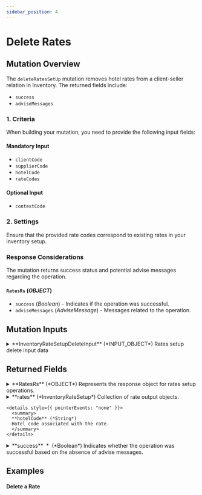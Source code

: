 ```yaml
---
sidebar_position: 4
---
```



# Delete Rates

## Mutation Overview

The `deleteRatesSetUp` mutation removes hotel rates from a client-seller relation in Inventory. The returned fields include:

* `success`
* `adviseMessages`

### 1. Criteria

When building your mutation, you need to provide the following input fields:

#### Mandatory Input
* `clientCode`
* `supplierCode`
* `hotelCode`
* `rateCodes`

#### Optional Input
* `contextCode`

### 2. Settings

Ensure that the provided rate codes correspond to existing rates in your inventory setup.

### Response Considerations

The mutation returns success status and potential advise messages regarding the operation.

#### `RatesRs` (*OBJECT*)
* `success` (*Boolean*) - Indicates if the operation was successful.
* `adviseMessages` (*AdviseMessage*) - Messages related to the operation.

## Mutation Inputs


<details>
  <summary>
  **InventoryRateSetupDeleteInput** (*INPUT_OBJECT*)  
  Rates setup delete input data  
  </summary>
  
  <details style={{ pointerEvents: "none" }}>
    <summary>
    **clientCode**&nbsp;<span class="required"> *</span>&nbsp; (*String*)  
    Client code.  
    </summary>
  </details>

  <details style={{ pointerEvents: "none" }}>
    <summary>
    **supplierCode**&nbsp;<span class="required"> *</span>&nbsp; (*String*)  
    Travelgate Supplier/Channel code.  
    </summary>
  </details>

  <details style={{ pointerEvents: "none" }}>
    <summary>
    **rateCodes**&nbsp;<span class="required"> *</span>&nbsp; (*String*)  
    Hotel input data.  
    </summary>
  </details>

  <details style={{ pointerEvents: "none" }}>
    <summary>
    **hotelCode**&nbsp;<span class="required"> *</span>&nbsp; (*String*)  
    Hotel codes of the rooms to retrieve.  
    </summary>
  </details>

  <details style={{ pointerEvents: "none" }}>
    <summary>
    **contextCode** (*String*)  
    Travelgate Supplier/Channel context code.  
    </summary>
  </details>
  
</details>



## Returned Fields


<details>
  <summary>
  **RatesRs** (*OBJECT*)  
  Represents the response object for rates setup operations.  
  </summary>
  
  
  <details>
    <summary>
    **adviseMessages** (*AdviseMessage*)  
    Collection of advise messages.  
    </summary>

    <details style={{ pointerEvents: "none" }}>
      <summary>
      **code**&nbsp;<span class="required"> *</span>&nbsp; (*ID*)  
      AM code: The following codes can be returned:  
      </summary>
    </details>

    <details style={{ pointerEvents: "none" }}>
      <summary>
      **type**&nbsp;<span class="required"> *</span>&nbsp; (*String*)  
      Error type: The following types are valid:[type]  
      </summary>
    </details>

    <details style={{ pointerEvents: "none" }}>
      <summary>
      **description**&nbsp;<span class="required"> *</span>&nbsp; (*String*)  
      Error description  
      </summary>
    </details>

    <details style={{ pointerEvents: "none" }}>
      <summary>
      **level**&nbsp;<span class="required"> *</span>&nbsp; (*Enum of AdviseMessageLevel*)  
      Indicates the level of importance of the message.
Possible values: ERROR, WARN, INFO.  
      Possible values:  
      `WARN`  
      `ERROR`  
      `INFO`  
      </summary>
    </details>

    <details>
      <summary>
      **external** (*ExternalMessage*)  
      Specify the external message.  
      </summary>

      <details style={{ pointerEvents: "none" }}>
        <summary>
        **code** (*String*)  
        External code.  
        </summary>
      </details>

      <details style={{ pointerEvents: "none" }}>
        <summary>
        **message**&nbsp;<span class="required"> *</span>&nbsp; (*String*)  
        External message.  
        </summary>
      </details>
    </details>

    <details style={{ pointerEvents: "none" }}>
      <summary>
      **correlationID**&nbsp;<span class="required"> *</span>&nbsp; (*ID*)  
      Identifier to investigate the cause of the error.  
      </summary>
    </details>
  </details>

  <details>
    <summary>
    **rates** (*InventoryRateSetup*)  
    Collection of rate output objects.  
    </summary>

    <details style={{ pointerEvents: "none" }}>
      <summary>
      **code** (*String*)  
      Code associated with the rate.  
      </summary>
    </details>

    <details style={{ pointerEvents: "none" }}>
      <summary>
      **name** (*String*)  
      Name of the rate.  
      </summary>
    </details>

    <details style={{ pointerEvents: "none" }}>
      <summary>
      **active**&nbsp;<span class="required"> *</span>&nbsp; (*Boolean*)  
      Indicates whether the rate is active.  
      </summary>
    </details>

    <details style={{ pointerEvents: "none" }}>
      <summary>
      **mealPlanIncluded**&nbsp;<span class="required"> *</span>&nbsp; (*Int*)  
      Indicates if the meal plan included in the rate.  
      </summary>
    </details>

    <details style={{ pointerEvents: "none" }}>
      <summary>
      **baseCode** (*String*)  
      Base rate code associated with the rate.  
      </summary>
    </details>

    <details>
      <summary>
      **agePolicies** (*InventoryAgePolicies*)  
      Age policies associated with the rate.  
      </summary>

      <details style={{ pointerEvents: "none" }}>
        <summary>
        **maxAgeInfants**&nbsp;<span class="required"> *</span>&nbsp; (*Int*)  
        Max age baby not inclusive  
        </summary>
      </details>

      <details style={{ pointerEvents: "none" }}>
        <summary>
        **freeInfants**&nbsp;<span class="required"> *</span>&nbsp; (*Boolean*)  
        If true the babies are free of charge  
        </summary>
      </details>

      <details style={{ pointerEvents: "none" }}>
        <summary>
        **maxAgeChildren**&nbsp;<span class="required"> *</span>&nbsp; (*Int*)  
        Max age child not inclusive  
        </summary>
      </details>

      <details style={{ pointerEvents: "none" }}>
        <summary>
        **freeChildren**&nbsp;<span class="required"> *</span>&nbsp; (*Boolean*)  
        If true children are free of charge  
        </summary>
      </details>
    </details>

    <details>
      <summary>
      **paymentPolicies** (*InventoryPaymentPolicies*)  
      Payment policies associated with the rate.  
      </summary>

      <details style={{ pointerEvents: "none" }}>
        <summary>
        **currency**&nbsp;<span class="required"> *</span>&nbsp; (*Currency*)  
        Currency of the rate  
        </summary>
      </details>

      <details style={{ pointerEvents: "none" }}>
        <summary>
        **commission**&nbsp;<span class="required"> *</span>&nbsp; (*Float*)  
        Commission applied for all rooms in this rate, leave value 0 for net price. Only Informative.  
        </summary>
      </details>

      <details style={{ pointerEvents: "none" }}>
        <summary>
        **priceIsBinding**&nbsp;<span class="required"> *</span>&nbsp; (*Boolean*)  
        Indicates whether the prices are binding prices, meaning they cannot be sold for a lower price. This information is for informative purposes only.  
        </summary>
      </details>

      <details>
        <summary>
        **acceptedPayments** (*AcceptedPayment*)  
        Accepted payment methods for the rate. If not informed, it defaults to MerchantPay.  
        </summary>

        <details style={{ pointerEvents: "none" }}>
          <summary>
          **type**&nbsp;<span class="required"> *</span>&nbsp; (*Enum of PaymentType*)  
          
          Possible values:  
          `MERCHANT`  
          `DIRECT`  
          `CARD_BOOKING`  
          `CARD_CHECK_IN`  
          </summary>
        </details>

        <details style={{ pointerEvents: "none" }}>
          <summary>
          **cardTypes**&nbsp;<span class="required"> *</span>&nbsp; (*Enum of PaymentCardType*)  
          
          Possible values:  
          `VI`  
          `AX`  
          `BC`  
          `CA`  
          `CB`  
          `CU`  
          `DS`  
          `DC`  
          `T`  
          `R`  
          `N`  
          `L`  
          `E`  
          `JC`  
          `TO`  
          `S`  
          `EC`  
          `EU`  
          `TP`  
          `OP`  
          `ER`  
          `XS`  
          `O`  
          </summary>
        </details>
      </details>
    </details>

    <details>
      <summary>
      **bookingRules** (*InventoryBookingRules*)  
      Booking rules associated with the rate.  
      </summary>

      <details>
        <summary>
        **bookingWindow** (*InventoryBookingWindow*)  
        Booking Dates for which the rate will be available. Do not send it if you want the rate available for all dates.  
        </summary>

        <details style={{ pointerEvents: "none" }}>
          <summary>
          **start**&nbsp;<span class="required"> *</span>&nbsp; (*DateTime*)  
          Start date of the booking window.  
          </summary>
        </details>

        <details style={{ pointerEvents: "none" }}>
          <summary>
          **end**&nbsp;<span class="required"> *</span>&nbsp; (*DateTime*)  
          End date of the booking window.  
          </summary>
        </details>
      </details>

      <details>
        <summary>
        **markets** (*InventoryMarkets*)  
        Markets included or excluded. Do not send if the rate is available for all markets. Only informative.  
        </summary>

        <details style={{ pointerEvents: "none" }}>
          <summary>
          **included** (*String*)  
          Included markets.  
          </summary>
        </details>

        <details style={{ pointerEvents: "none" }}>
          <summary>
          **excluded** (*String*)  
          Excluded markets.  
          </summary>
        </details>
      </details>

      <details style={{ pointerEvents: "none" }}>
        <summary>
        **rateRule** (*Enum of RatePlanType*)  
        "NoRatePlanType" indicates absence of a specific rate plan. "LargeFamily" and "PublicServant" denote rates tailored for those groups. "Negotiated" and "Package" signify negotiated rates and package deals, respectively. "CanaryResident" and "BalearicResident" are special rates for residents of the Canary Islands and the Balearic Islands, respectively. Lastly, "HoneyMoon" designates rates intended for honeymooners or couples celebrating their honeymoon.  
        Possible values:  
        `NO_RATE_PLAN_TYPE`  
        `LARGE_FAMILY`  
        `PUBLIC_SERVANT`  
        `NEGOTIATED`  
        `PACKAGE`  
        `CANARY_RESIDENT`  
        `BALEARIC_RESIDENT`  
        `HONEY_MOON`  
        </summary>
      </details>

      <details style={{ pointerEvents: "none" }}>
        <summary>
        **seniorRule** (*Enum of SeniorRate*)  
        "NoSeniorRate" indicates the absence of a senior rate. "SeniorRate_55", "SeniorRate_60", and "SeniorRate_65" denote rates applicable to individuals aged 55, 60, and 65, respectively. These rates are typically offered to seniors as a special discount or incentive.  
        Possible values:  
        `NO_SENIOR_RATE`  
        `SENIOR_RATE_55`  
        `SENIOR_RATE_60`  
        `SENIOR_RATE_65`  
        </summary>
      </details>
    </details>

    <details>
      <summary>
      **cancelPolicies** (*InventoryCancelPoliciesRate*)  
      Cancel policies associated with the rate.  
      </summary>

      <details>
        <summary>
        **baseCancelPolicy** (*InventoryCancelPolicy*)  
        Defines the base cancel policies. Only Informative.  
        </summary>

        <details style={{ pointerEvents: "none" }}>
          <summary>
          **refundable**&nbsp;<span class="required"> *</span>&nbsp; (*Boolean*)  
          Indicates if the rate is refundable.  
          </summary>
        </details>

        <details>
          <summary>
          **cancelPenalties** (*InventoryCancelPenalty*)  
          List of penalties applicable for the rate. See CancelPenalty.  
          </summary>

          <details style={{ pointerEvents: "none" }}>
            <summary>
            **daysBeforeArrival**&nbsp;<span class="required"> *</span>&nbsp; (*Int*)  
            Number of days prior to arrival day in which this Cancellation policy applies.  
            </summary>
          </details>

          <details style={{ pointerEvents: "none" }}>
            <summary>
            **penaltyType**&nbsp;<span class="required"> *</span>&nbsp; (*Enum of PenaltyType*)  
            Penalty type. See PenaltyType.  
            Possible values:  
            `AMOUNT`  
            `NIGHTS`  
            `PERCENTAGE`  
            </summary>
          </details>

          <details style={{ pointerEvents: "none" }}>
            <summary>
            **value**&nbsp;<span class="required"> *</span>&nbsp; (*Float*)  
            Penalty value.  
            </summary>
          </details>
        </details>
      </details>

      <details>
        <summary>
        **cancelPoliciesByDate** (*InventoryCancelPolicyByDate*)  
        This defines a calendar of cancel policies, serving as informational data. If base cancel policies exist for a particular day, the CancelPoliciesByDate take precedence.  
        </summary>

        <details style={{ pointerEvents: "none" }}>
          <summary>
          **start**&nbsp;<span class="required"> *</span>&nbsp; (*DateTime*)  
          Start date where the cancel policy must apply.  
          </summary>
        </details>

        <details style={{ pointerEvents: "none" }}>
          <summary>
          **end**&nbsp;<span class="required"> *</span>&nbsp; (*DateTime*)  
          End date where the cancel policy must apply.  
          </summary>
        </details>

        <details style={{ pointerEvents: "none" }}>
          <summary>
          **cancelPolicy**&nbsp;<span class="required"> *</span>&nbsp; (*undefined*)  
          Cancel policy. See CancelPolicy.  
          </summary>
        </details>
      </details>
    </details>

    <details>
      <summary>
      **surcharges** (*InventorySurcharge*)  
      Surcharges associated with the rate.  
      </summary>

      <details style={{ pointerEvents: "none" }}>
        <summary>
        **chargeType**&nbsp;<span class="required"> *</span>&nbsp; (*Enum of InventoryChargeType*)  
        Indicates if the surcharge is included or not in the price.  
        Possible values:  
        `INCLUDED`  
        `EXCLUDED`  
        </summary>
      </details>

      <details style={{ pointerEvents: "none" }}>
        <summary>
        **taxType**&nbsp;<span class="required"> *</span>&nbsp; (*Enum of InventoryTaxType*)  
        The type of tax applied to the surcharge.  
        Possible values:  
        `CITY`  
        `LOCAL`  
        `RESORT_FEE`  
        `SUPPLEMENT_TO_BE_PAID_ON_SPOT`  
        </summary>
      </details>

      <details style={{ pointerEvents: "none" }}>
        <summary>
        **value**&nbsp;<span class="required"> *</span>&nbsp; (*Float*)  
        The value of the surcharge.  
        </summary>
      </details>

      <details style={{ pointerEvents: "none" }}>
        <summary>
        **applyType**&nbsp;<span class="required"> *</span>&nbsp; (*Enum of InventoryApplyType*)  
        The type of application for the surcharge.  
        Possible values:  
        `PERCENTAGE`  
        `AMOUNT`  
        </summary>
      </details>

      <details style={{ pointerEvents: "none" }}>
        <summary>
        **perNight**&nbsp;<span class="required"> *</span>&nbsp; (*Boolean*)  
        Indicates whether the surcharge is applied per night.  
        </summary>
      </details>

      <details style={{ pointerEvents: "none" }}>
        <summary>
        **perPax**&nbsp;<span class="required"> *</span>&nbsp; (*Boolean*)  
        Indicates whether the surcharge is applied per person.  
        </summary>
      </details>
    </details>

    <details>
      <summary>
      **rooms** (*InventoryRoomSetUp*)  
      Rooms associated with the rate.  
      </summary>

      <details style={{ pointerEvents: "none" }}>
        <summary>
        **code** (*String*)  
        Code associated with the room.  
        </summary>
      </details>

      <details>
        <summary>
        **master** (*InventoryMasterRoom*)  
        Master of the room.  
        </summary>

        <details style={{ pointerEvents: "none" }}>
          <summary>
          **id**&nbsp;<span class="required"> *</span>&nbsp; (*Int*)  
          Id associated with the room master.  
          </summary>
        </details>

        <details style={{ pointerEvents: "none" }}>
          <summary>
          **code** (*String*)  
          Code associated with the room.  
          </summary>
        </details>

        <details style={{ pointerEvents: "none" }}>
          <summary>
          **name** (*String*)  
          Name associated with the room.  
          </summary>
        </details>
      </details>

      <details style={{ pointerEvents: "none" }}>
        <summary>
        **active**&nbsp;<span class="required"> *</span>&nbsp; (*Boolean*)  
        Indicates whether the room is active.  
        </summary>
      </details>

      <details style={{ pointerEvents: "none" }}>
        <summary>
        **externalCode** (*String*)  
        External code associated with the room.  
        </summary>
      </details>

      <details style={{ pointerEvents: "none" }}>
        <summary>
        **standard**&nbsp;<span class="required"> *</span>&nbsp; (*Int*)  
        Standard of the room. Typically the number of guests.  
        </summary>
      </details>

      <details>
        <summary>
        **uses**&nbsp;<span class="required"> *</span>&nbsp; (*InventoryRoomUse*)  
        List of uses associated with the room.  
        </summary>

        <details style={{ pointerEvents: "none" }}>
          <summary>
          **numberOfGuests**&nbsp;<span class="required"> *</span>&nbsp; (*Int*)  
          Gets or sets the number of guests allowed in the room.  
          </summary>
        </details>

        <details style={{ pointerEvents: "none" }}>
          <summary>
          **minAge**&nbsp;<span class="required"> *</span>&nbsp; (*Int*)  
          Gets or sets the minimum age allowed for guests in the room.  
          </summary>
        </details>

        <details style={{ pointerEvents: "none" }}>
          <summary>
          **maxAge**&nbsp;<span class="required"> *</span>&nbsp; (*Int*)  
          Gets or sets the maximum age allowed for guests in the room.  
          </summary>
        </details>

        <details style={{ pointerEvents: "none" }}>
          <summary>
          **paxType**&nbsp;<span class="required"> *</span>&nbsp; (*Enum of InventoryPaxType*)  
          Gets or sets the type of guests allowed in the room.
PaxType  
          Possible values:  
          `INFANT`  
          `CHILD`  
          `ADULT`  
          </summary>
        </details>
      </details>
    </details>

    <details style={{ pointerEvents: "none" }}>
      <summary>
      **hotelCode** (*String*)  
      Hotel code associated with the rate.  
      </summary>
    </details>
  </details>

  <details style={{ pointerEvents: "none" }}>
    <summary>
    **success**&nbsp;<span class="required"> *</span>&nbsp; (*Boolean*)  
    Indicates whether the operation was successful based on the absence of advise messages.  
    </summary>
  </details>
</details>



## Examples

#### Delete a Rate

<GraphqlSample query={deleteRatesSetUpMutation} variables={deleteRatesSetUpVariables} />